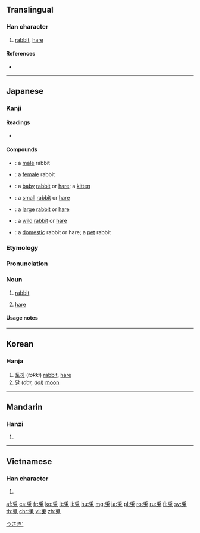 {{also|兔}}
==Translingual==

===Han character===
{{Han char|rn=10|rad=儿|as=05|sn=7|four=|canj=HLAI}}

# [[rabbit]], [[hare]]

====References====
* {{Han ref|kx=0124.240|dkj=01359|dj=0264.040|hdz=10270.050|uh=514E|ud=20814}}

----

==Japanese==
{{wikipedia|lang=ja}}

===Kanji===
{{ja-kanji|grade=n|rs=儿05}}

====Readings====
* {{ja-readings|goon=[[つ]] (tsu)|kanon=[[と]] (to)|kun=[[うさぎ]] ([[usagi]])}}

====Compounds====
* {{ja-r|雄兎|おす.うさぎ}}: a [[male]] rabbit
* {{ja-r|雌兎|めす.うさぎ}}: a [[female]] rabbit
* {{ja-r|子兎|こ.うさぎ}}: a [[baby]] [[rabbit]] or [[hare]]; a [[kitten]]
* {{ja-r|小兎|こ.うさぎ}}: a [[small]] [[rabbit]] or [[hare]]
* {{ja-r|大兎|だい.うさぎ}}: a [[large]] [[rabbit]] or [[hare]]
* {{ja-r|野兎|の.うさぎ}}: a [[wild]] [[rabbit]] or [[hare]]
* {{ja-r|家兎|いえ.うさぎ}}: a [[domestic]] rabbit or hare; a [[pet]] rabbit

===Etymology===
{{ja-kanjitab|うさぎ|yomi=k}}
{{rfe|lang=ja}}

===Pronunciation===
{{ja-pron|うさぎ|acc=h|acc_ref=NHK|y=k}}

===Noun===
{{ja-noun|hira=うさぎ|count=羽|kata=ウサギ}}

# {{lb|ja|zoology|sort=うさき'}} [[rabbit]]
# {{lb|ja|zoology|sort=うさき'}} [[hare]]

[[Category:1000 Japanese basic words|うさき']]
{{catlangcode|ja|Rabbits|Hares|sort=うさき'}}

====Usage notes====
{{U:ja:biology|ウサギ}}

----

==Korean==

===Hanja===
{{ko-hanja|hangeul=토|rv=to|mr=t'o}}

# [[토끼]] (''tokki'') [[rabbit]], [[hare]]
# [[달]] (''dar, dal'') [[moon]]

----

==Mandarin==

===Hanzi===
{{cmn-hanzi|pin=[[tù]] ([[tu4]])|wg=t'u<sup>4</sup>}}

# {{defn|lang=cmn|sort=儿05}}

----

==Vietnamese==

===Han character===
{{vi-hantu|[[thỏ]], [[thố]]|rs=儿05}}

# {{defn|lang=vi|sort=儿05}}

[[af:兎]]
[[cs:兎]]
[[fr:兎]]
[[ko:兎]]
[[lt:兎]]
[[li:兎]]
[[hu:兎]]
[[mg:兎]]
[[ja:兎]]
[[pl:兎]]
[[ro:兎]]
[[ru:兎]]
[[fi:兎]]
[[sv:兎]]
[[th:兎]]
[[chr:兎]]
[[vi:兎]]
[[zh:兎]]